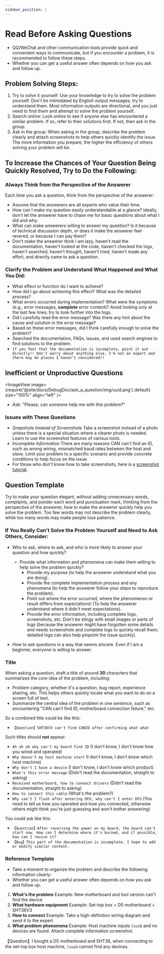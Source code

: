 ```yaml
---
sidebar_position: 1
---
```



# Read Before Asking Questions

  * QQ/WeChat and other communication tools provide quick and convenient ways to communicate, but if you encounter a problem, it is recommended to follow these steps.
  * Whether you can get a useful answer often depends on how you ask and follow up.

## Problem Solving Steps:

  1. Try to solve it yourself: Use your knowledge to try to solve the problem yourself. Don't be intimidated by English output messages; try to understand them. Most information outputs are directional, and you just need to find them and attempt to solve the problem yourself.
  2. Search online: Look online to see if anyone else has encountered a similar problem. If so, refer to their solutions first. If not, then ask in the group.
  3. Ask in the group: When asking in the group, describe the problem clearly and attach screenshots to help others quickly identify the issue. The more information you prepare, the higher the efficiency of others solving your problem will be.

## To Increase the Chances of Your Question Being Quickly Resolved, Try to Do the Following:

### Always Think from the Perspective of the Answerer

  Each time you ask a question, think from the perspective of the answerer:
  * Assume that the answerers are all experts who value their time.
  * How can I make my question easily understandable at a glance? Ideally, don't let the answerer have to chase me for basic questions about what I did and why.
  * What can make answerers willing to answer my question? Is it because of technical discussion depth, or does it make the answerer feel revered, or because I can pay them?
  * Don't make the answerer think I am lazy, haven't read the documentation, haven't looked at the code, haven't checked the logs, haven't searched, haven't thought, haven't tried, haven't made any effort, and directly came to ask a question.

### Clarify the Problem and Understand What Happened and What You Did:

  * What effect or function do I want to achieve?
  * How did I go about achieving this effect? What was the detailed process?
  * What errors occurred during implementation? What were the symptoms (e.g., error messages, **complete** error content)? Avoid looking only at the last few lines; try to look further into the logs.
  * Did I carefully read the error message? Was there any hint about the cause and solution in the error message?
  * Based on these error messages, did I think carefully enough to solve the problem?
  * Searched the documentation, FAQs, issues, and used search engines to find solutions to the problem.
  * `If you feel that the documentation is incomplete, point it out directly!! Don't worry about anything else, I'm not an expert and there may be places I haven't considered!!`

## Inefficient or Unproductive Questions

  <ImageView image={require('@site/docs/DebugDoc/ask_a_question/img/uuid.png').default} size="100%" align="left" />
  * Ask: "Please, can someone help me with this problem?"

### Issues with These Questions

  * *Snapshots Instead of Screenshots* Take a screenshot instead of a photo unless there is a special situation where a clearer photo is needed. Learn to use the screenshot features of various tools.
  * *Incomplete Information* There are many reasons CAN can't find an ID, such as wrong wiring, mismatched baud rates between the host and slave. Limit your problem to a specific scenario and provide concrete conditions to help focus on the issue.
  * For those who don't know how to take screenshots, here is a [screenshot tutorial](https://www.bilibili.com/video/BV1LB4y1t7jy/?spm_id_from=333.337.search-card.all.click&vd_source=36affb37d7228751cd1fcbbda487dfdf).

## Question Template

Try to make your question elegant, without adding unnecessary words, complaints, and ponder each word and punctuation mark, thinking from the perspective of the answerer, how to make the answerer quickly help you solve the problem. Too few words may not describe the problem clearly, while too many words may make people lose patience.

### If You Really Can't Solve the Problem Yourself and Need to Ask Others, Consider:

  * Who to ask, where to ask, and who is more likely to answer your question and how quickly?
    * Provide what information and phenomena can make them willing to help solve the problem quickly?
      * Provide my purpose (to help the answerer understand what you are doing).
      * Provide the complete implementation process and any phenomena (to help the answerer follow your steps to reproduce the problem).
      * Point out where the error occurred, where the phenomenon or result differs from expectations! (To help the answerer understand where it didn't meet expectations).
      * Provide the error information, including complete logs, screenshots, etc. Don't be stingy with small images or parts of logs (because the answerer might have forgotten some details and needs screenshots and complete logs to quickly recall them; detailed logs can also help pinpoint the issue quickly).

  * How to ask questions in a way that seems sincere. Even if I am a beginner, everyone is willing to answer.

### Title

  When asking a question, draft a title of around **30** characters that summarizes the core idea of the problem, including:
  * Problem category, whether it's a question, bug report, experience sharing, etc. This helps others quickly locate what you want to do on a screen full of text.
  * Summarize the central idea of the problem in one sentence, such as encountering "CAN can't find ID, motherboard connection failure," etc.

  So a combined title could be like this:
  * `【Question】SHT36V3 can't find CANID after confirming what what`

  Such titles should **not** appear:
  * `Ah ah ah why can't my board find ID` (I don't know, I don't know how you wired and operated)
  * `Why doesn't my host machine start` (I don't know, I don't know which host machine)
  * `Why don't I have a device` (I don't know, I don't know which product)
  * `What's this error message` (Didn't read the documentation, straight to asking)
  * `Received motherboard, how to connect drivers` (Didn't read the documentation, straight to asking)
  * `How to connect this cable` (What's the problem?)
  * `Why can't I flash after entering DFU, why can't I enter DFU` (You need to tell us how you operated and how you connected, otherwise others might think you're just guessing and won't bother answering)

  You could ask like this:
  * `【Question】After reversing the power on my board, the board can't start now. How can I determine where it's burned, and if possible, how can I revive it?`
  * `【Bug】This part of the documentation is incomplete. I hope to add or modify similar content.`

### Reference Template

  * Take a moment to organize the problem and describe the following information clearly:
  * Whether you can get a useful answer often depends on how you ask and follow up.

  1. **What's the problem** Example: New motherboard and tool version can't find the device
  2. **What hardware equipment** Example: Set-top box + D5 motherboard + SHT36V3
  3. **How to connect** Example: Take a high-definition wiring diagram and send it to the expert
  4. **What problem phenomena** Example: Host machine inputs `lsusb` and no devices are found. Attach complete information screenshot.

  【Question】I bought a D5 motherboard and SHT36, when connecting to the set-top box host machine, `lsusb` cannot find any devices.
